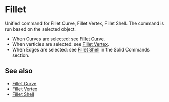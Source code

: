 
# Fillet

<Reference shortcut="B" command="Fillet" button="Right of Command Bar" />

Unified command for Fillet Curve, Fillet Vertex, Fillet Shell. The command is run based on the selected object.
   - When Curves are selected: see [Fillet Curve](./fillet-curve).
   - When verticies are selected: see [Fillet Vertex](./fillet-vertex).
   - When Edges are selected: see [Fillet Shell](../solid/fillet-shell) in the Solid Commands section.

## See also
- [Fillet Curve](./fillet-curve)
- [Fillet Vertex](./fillet-vertex)
- [Fillet Shell](../solid/fillet-shell)











